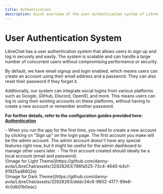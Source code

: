 ```yaml
---
title: Authentication
description: Quick overview of the user authentication system of LibreChat, which offers secure and easy email and social logins.
--- 
```


# User Authentication System

LibreChat has a user authentication system that allows users to sign up and log in securely and easily. The system is scalable and can handle a large number of concurrent users without compromising performance or security.

By default, we have email signup and login enabled, which means users can create an account using their email address and a password. They can also reset their password if they forget it.

Additionally, our system can integrate social logins from various platforms such as Google, GitHub, Discord, OpenID, and more. This means users can log in using their existing accounts on these platforms, without having to create a new account or remember another password.

**For further details, refer to the configuration guides provided here: [Authentication](/docs/configuration/authentication)**

<Callout type="warning" title="Important">
- When you run the app for the first time, you need to create a new account by clicking on "Sign up" on the login page. The first account you make will be the admin account. The admin account doesn't have any special features right now, but it might be useful for the admin dashboard to manage other users later.
- The first account created should ideally be a local account (email and password).
</Callout>


<div style={{padding: "20px", display: "flex", justifyContent: "center", alignItems: "center", flexDirection: "column"}}>
  <div className="image-light-theme">
    ![Image for Light Theme](https://github.com/danny-avila/LibreChat/assets/32828263/786fa525-73c4-4640-b4cf-91925ad8802e)
  </div>

  <div className="image-dark-theme">
    ![Image for Dark Theme](https://github.com/danny-avila/LibreChat/assets/32828263/dddc34c6-9602-4177-89e8-4c0db01b0eac)
  </div>
</div>